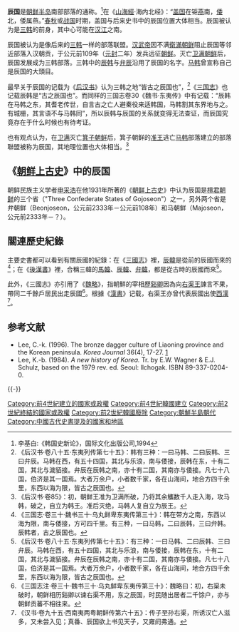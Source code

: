 {{Infobox former country
|native_name = 진국(辰國)
|conventional_long_name = 辰国
|common_name = 辰国
|continent = Asia
|region = East Asia
|era = 古代
|status = 
|status_text = 
|government_type = [[部落联盟|部落联盟]]
|event_start = 建立
|year_start = 前4世纪
|event_end = 被[[三韩|三韩]]取代
|year_end = 前2世纪
|event1 = 
|date_event1 = 
|event2 = 
|date_event2 = 
|s1 = 馬韓
|s2 = 弁韓
|s3 = 辰韓
|image_map = JIN Dynasty.jpg
|image_map_alt = 200px
|image_map_caption = 公元前108年的[[朝鲜半岛|朝鲜半岛]]
|capital = ''未指定''
|common_languages = 不明<ref>Ohno, Susumu (1970). The Origin of the Japanese Language. Journal of Japanese studies</ref><ref>Paek, Nak-chun (1987). The history of Protestant missions in Korea, 1832-1910. Yonsei University Press</ref><ref>Min-Sohn, Ho (2001). The Korean Language. Cambridge University Press. p. 28</ref><ref>https://link.springer.com/article/10.1007/s12284-011-9080-0</ref>
|religion = [[泛靈論|泛靈論]], [[祖先崇拜|祖先崇拜]]
|currency = 
|title_leader = Chief
|leader1 = 
|year_leader1 =
|leader2 = 
|year_leader2 = 
|today = {{flag|South Korea}}, {{flag|North Korea}}
|footnotes =
}}
{{Infobox Korean name
|title=辰国
|tablewidth= 
|color= 
|fontcolor= 
|background=
|logo=
|logowidth=
|img=
|imgwidth=
|caption=
|hangul=진국
|hanja=辰國
|rr=Jin-guk
|mr=Chin'guk
|}}
'''辰国'''是[[朝鲜半岛|朝鲜半岛]]南部部落的通称。<ref>李基白:《韩国史新论》，国际文化出版公司,1994</ref>在《[[山海經|山海經]]·海内北经》：“[[盖国|盖国]]在钜[[燕国|燕]]南，[[倭|倭]]北，倭属燕。”[[春秋时期|春秋]]或[[战国|战国]]时期，盖国与后来史书中的辰国位置大体相当。辰国被认为是[[三韩|三韩]]的前身，其中心可能在[[漢江_(韓國)|汉江]]之南。

辰国被认为是像后来的[[三韩|三韩]]一样的部落联盟。[[汉武帝|汉武帝]]因不满[[衛滿朝鲜|衛滿朝鲜]]阻止辰国等邻近部落入汉朝贡，于公元前109年（[[元封_(西汉)|元封]]二年）发兵远征[[朝鲜|朝鲜]]。灭亡[[卫满朝鲜|卫满朝鲜]]后，辰国发展成为三韩部落。三韩中的[[辰韩|辰韩]]与[[弁辰|弁辰]]沿用了辰国的名字。[[马韩|马韩]]曾宣称自己是辰国的大頭目。

最早关于辰国的记载为《[[后汉书|后汉书]]》认为三韩之地“皆古之辰国也”，<ref>《后汉书·卷八十五·东夷列传第七十五》：韩有三种：一曰马韩、二曰辰韩、三曰弁辰。马韩在西，有五十四国，其北与乐浪，南与倭接，辰韩在东，十有二国，其北与濊貊接。弁辰在辰韩之南，亦十有二国，其南亦与倭接。凡七十八国，伯济是其一国焉。大者万余户，小者数千家，各在山海间，地合方四千余里，东西以海为限，皆古之辰国也。</ref>《[[三国志|三国志]]》也记载辰韩是“古之辰国也”。而同样的三国志卷30《魏书·东夷传》中有记载：“辰韩在马韩之东，其耆老传世，自言古之亡人避秦役来适韩国，马韩割其东界地与之。有城栅，其言语不与马韩同”，所以辰韩与辰国的关系就变得无法查证，而辰国究竟存在于什么时候也有待考证。

也有观点认为，在[[卫满|卫满]]灭亡[[箕子朝鲜|箕子朝鲜]]后，箕子朝鲜的[[准王|准王]]逃亡[[马韩|马韩]]部落建立的部落聯盟被称为辰国，其地理位置也大体相当。<ref>《后汉书·卷85》：初，朝鲜王准为卫满所破，乃将其余觿数千人走入海，攻马韩，破之，自立为韩王。准后灭绝，马韩人复自立为辰王。</ref>

== 《[[朝鲜上古史|朝鲜上古史]]》中的辰国 ==
{{朝鲜历史}}
朝鲜民族主义学者[[申采浩|申采浩]]在他1931年所著的《[[朝鲜上古史|朝鲜上古史]]》中认为辰国是[[檀君朝鲜|檀君朝鲜]]的三个省（"Three Confederate States of Gojoseon"）之一，另外两个省是弁朝鲜（Beonjoseon，公元前2333年－公元前108年）和马朝鲜（Majoseon，公元前2333年－？）。

== 關連歷史紀錄 ==
主要史書都可以看到有關辰國的紀錄：在《[[三國志|三國志]]》裡，[[辰韓|辰韓]]是從前的辰國而來的<ref>《三国志·卷三十·魏书三十·乌丸鲜卑东夷传第三十》：韩在带方之南，东西以海为限，南与倭接，方可四千里。有三种，一曰马韩，二曰辰韩，三曰弁韩。辰韩者，古之辰国也。</ref>；在《[[後漢書|後漢書]]》裡，合稱三韓的[[馬韓|馬韓]]、[[辰韓|辰韓]]、[[弁韓|弁韓]]，都是從古時的辰國而來<ref>《后汉书·卷八十五·东夷列传第七十五》：有三种：一曰马韩、二曰辰韩、三曰弁辰。马韩在西，有五十四国，其北与乐浪，南与倭接，辰韩在东，十有二国，其北与濊貊接。弁辰在辰韩之南，亦十有二国，其南亦与倭接。凡七十八国，伯济是其一国焉。大者万余户，小者数千家，各在山海间，地合方四千余里，东西以海为限，皆古之辰国也。</ref>。

此外，《三國志》亦引用了《[[魏略|魏略]]》，指朝鮮的宰相[[歷谿卿|歷谿卿]]因為向[[右渠王|右渠王]]諫言不果，帶同二千餘戶居民出走辰國<ref>《三国志注·卷三十·魏书三十·乌丸鲜卑东夷传第三十》：魏略曰：初，右渠未破时，朝鲜相历谿卿以谏右渠不用，东之辰国，时民随出居者二千馀户，亦与朝鲜贡蕃不相往来。</ref>。根據《[[漢書|漢書]]》记载，右渠王亦曾代表辰國出使[[西漢|西漢]]<ref>《汉书·卷九十五·西南夷两粤朝鲜传第六十五》：传子至孙右渠，所诱汉亡人滋多，又未尝入见；真番、辰国欲上书见天子，又雍阏弗通。</ref>。

==参考文献==
{{Wikisource|史記/卷115}}
{{Reflist}}
* Lee, C.-k. (1996). The bronze dagger culture of Liaoning province and the Korean peninsula. ''Korea Journal'' 36(4), 17-27. [https://web.archive.org/web/20070311104740/http://www.ekoreajournal.net/archive/detail.jsp?VOLUMENO=36&BOOKNUM=4&PAPERNUM=2]
* Lee, K.-b. (1984). ''A new history of Korea.'' Tr. by E.W. Wagner & E.J. Schulz, based on the 1979 rev. ed. Seoul: Ilchogak. ISBN 89-337-0204-0.

{{-}}
{{朝鮮半島朝代}}
{{Portal bar|韓國|朝鮮|歷史}}
[[Category:前4世紀建立的國家或政權|Category:前4世紀建立的國家或政權]]
[[Category:前4世紀韓國建立|Category:前4世紀韓國建立]]
[[Category:前2世紀終結的國家或政權|Category:前2世紀終結的國家或政權]]
[[Category:前2世紀韓國廢除|Category:前2世紀韓國廢除]]
[[Category:朝鮮半島朝代|Category:朝鮮半島朝代]]
[[Category:中國古代史書提及的國家和地區|Category:中國古代史書提及的國家和地區]]